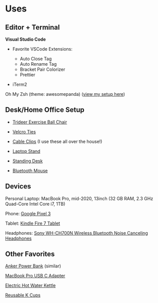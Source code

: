 # Uses

## Editor + Terminal

**Visual Studio Code**

- Favorite VSCode Extensions:

  - Auto Close Tag
  - Auto Rename Tag
  - Bracket Pair Colorizer
  - Prettier

- iTerm2

Oh My Zsh (theme: awesomepanda) ([view my setup here](https://gist.github.com/klgh/703cf7b383065d9f92b2bda19d948eb8))

## Desk/Home Office Setup

- [Trideer Exercise Ball Chair](https://amzn.to/2FyBilo)

- [Velcro Ties](https://amzn.to/2ScUdYZ)

- [Cable Clips](https://amzn.to/36W2XIe) (I use these all over the house!)

- [Laptop Stand](https://amzn.to/3mtC0V0)

- [Standing Desk](https://amzn.to/2Vw6n1j)

- [Bluetooth Mouse](https://amzn.to/2KXxhwV)

## Devices

Personal Laptop: MacBook Pro, mid-2020, 13inch (32 GB RAM, 2.3 GHz Quad-Core Intel Core i7, 1TB)

Phone: [Google Pixel 3](https://store.google.com/us/product/pixel_3)

Tablet: [Kindle Fire 7 Tablet](https://amzn.to/2UkfItx)

Headphones: [Sony WH-CH700N Wireless Bluetooth Noise Canceling Headphones](https://amzn.to/2tv1HhS)

## Other Favorites

[Anker Power Bank](https://amzn.to/3qlAYgb) (similar)

[MacBook Pro USB C Adapter](https://amzn.to/2L1oOsJ)

[Electric Hot Water Kettle](https://amzn.to/3qg6Suq)

[Reusable K Cups](https://amzn.to/3ohRYSJ)

